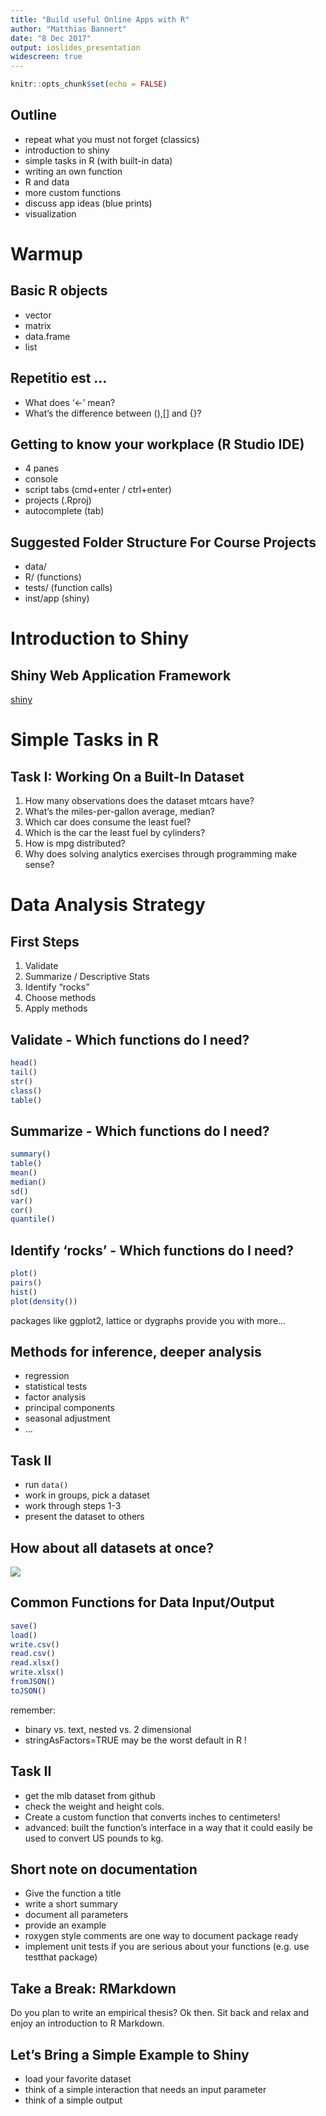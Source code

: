 ```yaml
---
title: "Build useful Online Apps with R"
author: "Matthias Bannert"
date: "8 Dec 2017"
output: ioslides_presentation
widescreen: true
---
```


```r
knitr::opts_chunk$set(echo = FALSE)
```

## Outline

- repeat what you must not forget (classics)
- introduction to shiny
- simple tasks in R (with built-in data)
- writing an own function
- R and data
- more custom functions
- discuss app ideas (blue prints)
- visualization

# Warmup 

## Basic R objects

- vector
- matrix
- data.frame
- list

## Repetitio est ... 

- What does '<-' mean?
- What's the difference between (),[] and {}?

## Getting to know your workplace (R Studio IDE)

- 4 panes
- console 
- script tabs (cmd+enter / ctrl+enter)
- projects (.Rproj)
- autocomplete (tab)

## Suggested Folder Structure For Course Projects

- data/ 
- R/ (functions)
- tests/ (function calls)
- inst/app (shiny)

# Introduction to Shiny

## Shiny Web Application Framework

[shiny](shiny-12-17.html)

# Simple Tasks in R

## Task I: Working On a Built-In Dataset

1. How many observations does the dataset mtcars have?
2. What's the miles-per-gallon average, median?
3. Which car does consume the least fuel? 
4. Which is the car the least fuel by cylinders?
5. How is mpg distributed?
6. Why does solving analytics exercises through programming make sense?

# Data Analysis Strategy

## First Steps

1. Validate
2. Summarize / Descriptive Stats
3. Identify "rocks" 
4. Choose methods
5. Apply methods

## Validate - Which functions do I need?

```r
head()
tail()
str()
class()
table()
```

## Summarize - Which functions do I need?

```r
summary()
table()
mean()
median()
sd()
var()
cor()
quantile()
```

## Identify 'rocks' - Which functions do I need?

```r
plot()
pairs()
hist()
plot(density())
```
packages like ggplot2, lattice or dygraphs provide you 
with more...

## Methods for inference, deeper analysis

- regression
- statistical tests
- factor analysis
- principal components
- seasonal adjustment
- ...

## Task II 

- run `data()`
- work in groups, pick a dataset
- work through steps 1-3
- present the dataset to others

## How about all datasets at once?

<img src="busy.png">

## Common Functions for Data Input/Output

```r
save()
load()
write.csv()
read.csv()
read.xlsx()
write.xlsx()
fromJSON()
toJSON()
```

remember: 

- binary vs. text, nested vs. 2 dimensional
- stringAsFactors=TRUE may be the worst default in R !

## Task II

- get the mlb dataset from github
- check the weight and height cols. 
- Create a custom function that converts inches to centimeters!
- advanced: built the function's interface in a way that it could easily be used to convert US pounds to kg.

## Short note on documentation

- Give the function a title
- write a short summary
- document all parameters
- provide an example
- roxygen style comments are one way to document
package ready
- implement unit tests if you are serious about your functions (e.g. use testthat package)

## Take a Break: RMarkdown

Do you plan to write an empirical thesis?
Ok then. Sit back and relax and enjoy an 
introduction to R Markdown.

## Let's Bring a Simple Example to Shiny

- load your favorite dataset
- think of a simple interaction that needs an input parameter
- think of a simple output












